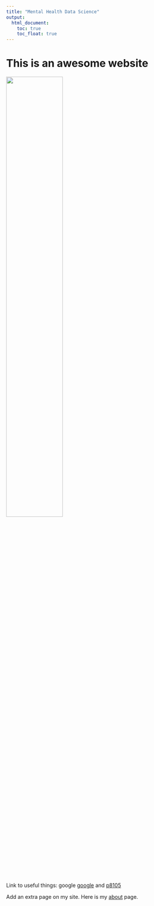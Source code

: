```yaml
---
title: "Mental Health Data Science"
output: 
  html_document:
    toc: true
    toc_float: true
---
```


# This is an awesome website

<img src="images/dept_logo.jpg" style="width:55%">

Link to useful things: google [google](https://www.google.com) and [p8105](https://p8105.com/index.html)

Add an extra page on my site. Here is my [about](about.html) page.